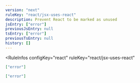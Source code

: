 ```yaml
---
version: "next"
ruleKey: "react/jsx-uses-react"
description: Prevent React to be marked as unused
jsEntry: ["error"]
previousJsEntry: null
tsEntry: ["error"]
previousTsEntry: null
history: []
---
```


<RuleInfos 
  configKey="react" 
  ruleKey="react/jsx-uses-react" 
>

```json
["error"]
```

```json
["error"]
```

</RuleInfos>
